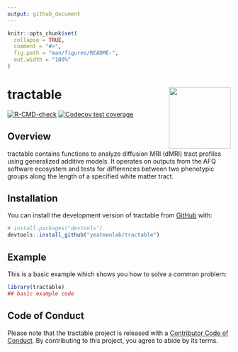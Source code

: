 ```yaml
---
output: github_document
---
```


<!-- README.md is generated from README.Rmd. Please edit that file -->

```r
knitr::opts_chunk$set(
  collapse = TRUE,
  comment = "#>",
  fig.path = "man/figures/README-",
  out.width = "100%"
)
```

# tractable <img src="man/figures/tractable_logo.png" align="right" height="139"/>

<!-- badges: start -->

<!--insert CRAN status badge -->

[![R-CMD-check](https://github.com/yeatmanlab/tractable/actions/workflows/R-CMD-check.yaml/badge.svg)](https://github.com/yeatmanlab/tractable/actions/workflows/R-CMD-check.yaml) [![Codecov test coverage](https://codecov.io/gh/yeatmanlab/tractable/branch/main/graph/badge.svg)](https://app.codecov.io/gh/yeatmanlab/tractable?branch=main)

<!-- badges: end -->

## Overview

tractable contains functions to analyze diffusion MRI (dMRI) tract profiles using generalized additive models. It operates on outputs from the AFQ software ecosystem and tests for differences between two phenotypic groups along the length of a specified white matter tract.

## Installation

You can install the development version of tractable from [GitHub](https://github.com/) with:

``` r
# install.packages("devtools")
devtools::install_github("yeatmanlab/tractable")
```

## Example

This is a basic example which shows you how to solve a common problem:

```r
library(tractable)
## basic example code
```

## Code of Conduct

Please note that the tractable project is released with a [Contributor Code of Conduct](https://contributor-covenant.org/version/2/1/CODE_OF_CONDUCT.html). By contributing to this project, you agree to abide by its terms.
